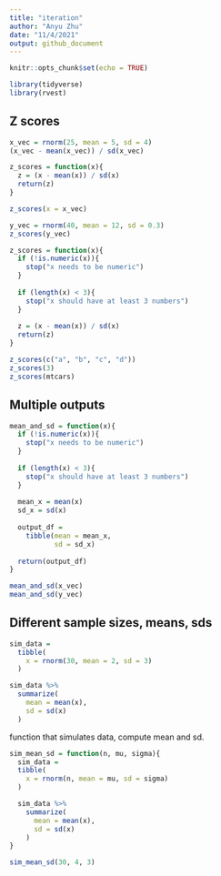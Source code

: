 ```yaml
---
title: "iteration"
author: "Anyu Zhu"
date: "11/4/2021"
output: github_document
---
```


```r
knitr::opts_chunk$set(echo = TRUE)

library(tidyverse)
library(rvest)
```

## Z scores
```r
x_vec = rnorm(25, mean = 5, sd = 4)
(x_vec - mean(x_vec)) / sd(x_vec)

z_scores = function(x){
  z = (x - mean(x)) / sd(x)
  return(z)
}

z_scores(x = x_vec)

y_vec = rnorm(40, mean = 12, sd = 0.3)
z_scores(y_vec)
```

```r
z_scores = function(x){
  if (!is.numeric(x)){
    stop("x needs to be numeric")
  }
  
  if (length(x) < 3){
    stop("x should have at least 3 numbers")
  }
  
  z = (x - mean(x)) / sd(x)
  return(z)
}

z_scores(c("a", "b", "c", "d"))
z_scores(3)
z_scores(mtcars)
```

## Multiple outputs
```r
mean_and_sd = function(x){
  if (!is.numeric(x)){
    stop("x needs to be numeric")
  }
  
  if (length(x) < 3){
    stop("x should have at least 3 numbers")
  }
  
  mean_x = mean(x)
  sd_x = sd(x)
  
  output_df = 
    tibble(mean = mean_x,
           sd = sd_x)
  
  return(output_df)
}

mean_and_sd(x_vec)
mean_and_sd(y_vec)
```

## Different sample sizes, means, sds
```r
sim_data = 
  tibble(
    x = rnorm(30, mean = 2, sd = 3)
  )

sim_data %>% 
  summarize(
    mean = mean(x),
    sd = sd(x)
  )
```

function that simulates data, compute mean and sd.
```r
sim_mean_sd = function(n, mu, sigma){
  sim_data = 
  tibble(
    x = rnorm(n, mean = mu, sd = sigma)
  )

  sim_data %>% 
    summarize(
      mean = mean(x),
      sd = sd(x)
    )
}

sim_mean_sd(30, 4, 3)
```




